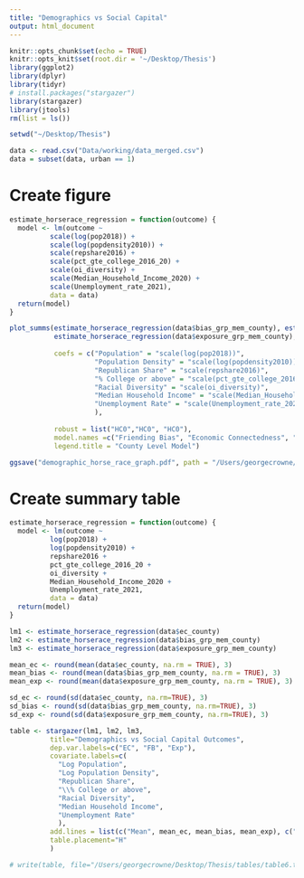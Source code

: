 ```yaml
---
title: "Demographics vs Social Capital"
output: html_document
---
```


```r
knitr::opts_chunk$set(echo = TRUE)
knitr::opts_knit$set(root.dir = '~/Desktop/Thesis')
library(ggplot2)
library(dplyr)
library(tidyr)
# install.packages("stargazer")
library(stargazer)
library(jtools)
rm(list = ls())

setwd("~/Desktop/Thesis")

data <- read.csv("Data/working/data_merged.csv")
data = subset(data, urban == 1)
```

# Create figure
```r
estimate_horserace_regression = function(outcome) {
  model <- lm(outcome ~
          scale(log(pop2018)) +
          scale(log(popdensity2010)) +
          scale(repshare2016) +
          scale(pct_gte_college_2016_20) +
          scale(oi_diversity) +
          scale(Median_Household_Income_2020) +
          scale(Unemployment_rate_2021),
          data = data)
  return(model)
}

plot_summs(estimate_horserace_regression(data$bias_grp_mem_county), estimate_horserace_regression(data$ec_county),
           estimate_horserace_regression(data$exposure_grp_mem_county),
           
           coefs = c("Population" = "scale(log(pop2018))",
                     "Population Density" = "scale(log(popdensity2010))",
                     "Republican Share" = "scale(repshare2016)",
                     "% College or above" = "scale(pct_gte_college_2016_20)",
                     "Racial Diversity" = "scale(oi_diversity)",
                     "Median Household Income" = "scale(Median_Household_Income_2020)",
                     "Unemployment Rate" = "scale(Unemployment_rate_2021)"
                     ),
           
           robust = list("HC0","HC0", "HC0"),
           model.names =c("Friending Bias", "Economic Connectedness", "Exposure"),
           legend.title = "County Level Model")

ggsave("demographic_horse_race_graph.pdf", path = "/Users/georgecrowne/Desktop/Thesis/figs")
```

# Create summary table
```r
estimate_horserace_regression = function(outcome) {
  model <- lm(outcome ~
          log(pop2018) +
          log(popdensity2010) +
          repshare2016 +
          pct_gte_college_2016_20 +
          oi_diversity +
          Median_Household_Income_2020 +
          Unemployment_rate_2021,
          data = data)
  return(model)
}

lm1 <- estimate_horserace_regression(data$ec_county)
lm2 <- estimate_horserace_regression(data$bias_grp_mem_county)
lm3 <- estimate_horserace_regression(data$exposure_grp_mem_county)

mean_ec <- round(mean(data$ec_county, na.rm = TRUE), 3)
mean_bias <- round(mean(data$bias_grp_mem_county, na.rm = TRUE), 3)
mean_exp <- round(mean(data$exposure_grp_mem_county, na.rm = TRUE), 3)

sd_ec <- round(sd(data$ec_county, na.rm=TRUE), 3)
sd_bias <- round(sd(data$bias_grp_mem_county, na.rm=TRUE), 3)
sd_exp <- round(sd(data$exposure_grp_mem_county, na.rm=TRUE), 3)

table <- stargazer(lm1, lm2, lm3, 
          title="Demographics vs Social Capital Outcomes",
          dep.var.labels=c("EC", "FB", "Exp"),
          covariate.labels=c(
            "Log Population",
            "Log Population Density",
            "Republican Share",
            "\\% College or above",
            "Racial Diversity",
            "Median Household Income",
            "Unemployment Rate"
            ),
          add.lines = list(c("Mean", mean_ec, mean_bias, mean_exp), c("Std. Dev", sd_ec, sd_bias, sd_exp)),
          table.placement="H"
          )

# write(table, file="/Users/georgecrowne/Desktop/Thesis/tables/table6.txt")
```


